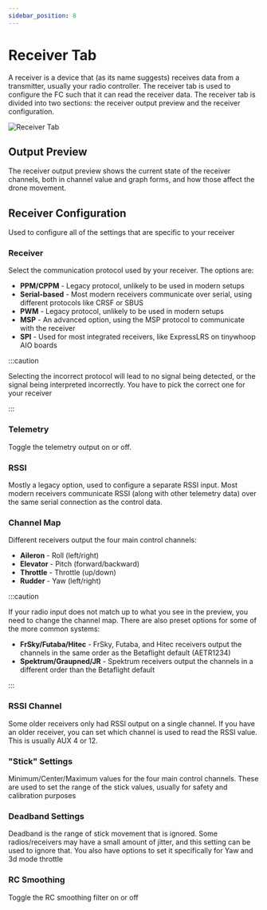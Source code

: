 ```yaml
---
sidebar_position: 8
---
```


# Receiver Tab

A receiver is a device that (as its name suggests) receives data from a transmitter, usually your 
radio controller. The receiver tab is used to configure the FC such that it can read the receiver data. 
The receiver tab is divided into two sections: the receiver output preview and the receiver configuration.

![Receiver Tab](/img/betaflight_configurator_receiver_tab.png)

## Output Preview

The receiver output preview shows the current state of the receiver channels, both in channel value and graph forms, and how those affect the drone movement.

## Receiver Configuration

Used to configure all of the settings that are specific to your receiver

### Receiver

Select the communication protocol used by your receiver. The options are:

* **PPM/CPPM** - Legacy protocol, unlikely to be used in modern setups
* **Serial-based** - Most modern receivers communicate over serial, using different protocols like CRSF or SBUS
* **PWM** - Legacy protocol, unlikely to be used in modern setups
* **MSP** - An advanced option, using the MSP protocol to communicate with the receiver
* **SPI** - Used for most integrated receivers, like ExpressLRS on tinywhoop AIO boards

:::caution

Selecting the incorrect protocol will lead to no signal being detected, or the signal being interpreted incorrectly. You have to pick the correct one for your receiver

:::

### Telemetry

Toggle the telemetry output on or off.

### RSSI

Mostly a legacy option, used to configure a separate RSSI input. Most modern receivers communicate 
RSSI (along with other telemetry data) over the same serial connection as the control data.

### Channel Map

Different receivers output the four main control channels:

* **Aileron** - Roll (left/right)
* **Elevator** - Pitch (forward/backward)
* **Throttle** - Throttle (up/down)
* **Rudder** - Yaw (left/right)

:::caution

If your radio input does not match up to what you see in the preview, you need to change the channel map. 
There are also preset options for some of the more common systems:

* **FrSky/Futaba/Hitec** - FrSky, Futaba, and Hitec receivers output the channels in the same order as the 
  Betaflight default (AETR1234)
* **Spektrum/Graupned/JR** - Spektrum receivers output the channels in a different order than the Betaflight default

:::

### RSSI Channel

Some older receivers only had RSSI output on a single channel. If you have an older receiver, you can set
which channel is used to read the RSSI value. This is usually AUX 4 or 12.

### "Stick" Settings

Minimum/Center/Maximum values for the four main control channels. These are used to set the range of the 
stick values, usually for safety and calibration purposes

### Deadband Settings

Deadband is the range of stick movement that is ignored. Some radios/receivers may have a small amount of
jitter, and this setting can be used to ignore that. You also have options to set it specifically for Yaw
and 3d mode throttle

### RC Smoothing

Toggle the RC smoothing filter on or off